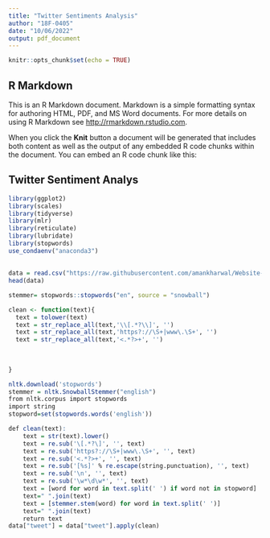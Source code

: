 ---
title: "Twitter Sentiments Analysis"
author: "18F-0405"
date: "10/06/2022"
output: pdf_document
---

```{r setup, include=FALSE}
knitr::opts_chunk$set(echo = TRUE)
```

## R Markdown

This is an R Markdown document. Markdown is a simple formatting syntax for authoring HTML, PDF, and MS Word documents. For more details on using R Markdown see <http://rmarkdown.rstudio.com>.

When you click the **Knit** button a document will be generated that includes both content as well as the output of any embedded R code chunks within the document. You can embed an R code chunk like this:


## Twitter Sentiment Analys

```{r}
library(ggplot2)
library(scales)
library(tidyverse)
library(mlr)
library(reticulate)
library(lubridate)
library(stopwords)
use_condaenv("anaconda3")
```

## 

```{r}
data = read.csv("https://raw.githubusercontent.com/amankharwal/Website-data/master/twitter.csv")
head(data)

```


```{r}
stemmer= stopwords::stopwords("en", source = "snowball")

clean <- function(text){
  text = tolower(text)
  text = str_replace_all(text,'\\[.*?\\]', '')
  text = str_replace_all(text,'https?://\S+|www\.\S+', '')
  text = str_replace_all(text,'<.*?>+', '')
  
  
  
}

```

```{r}
nltk.download('stopwords')
stemmer = nltk.SnowballStemmer("english")
from nltk.corpus import stopwords
import string
stopword=set(stopwords.words('english'))

def clean(text):
    text = str(text).lower()
    text = re.sub('\[.*?\]', '', text)
    text = re.sub('https?://\S+|www\.\S+', '', text)
    text = re.sub('<.*?>+', '', text)
    text = re.sub('[%s]' % re.escape(string.punctuation), '', text)
    text = re.sub('\n', '', text)
    text = re.sub('\w*\d\w*', '', text)
    text = [word for word in text.split(' ') if word not in stopword]
    text=" ".join(text)
    text = [stemmer.stem(word) for word in text.split(' ')]
    text=" ".join(text)
    return text
data["tweet"] = data["tweet"].apply(clean)
```

